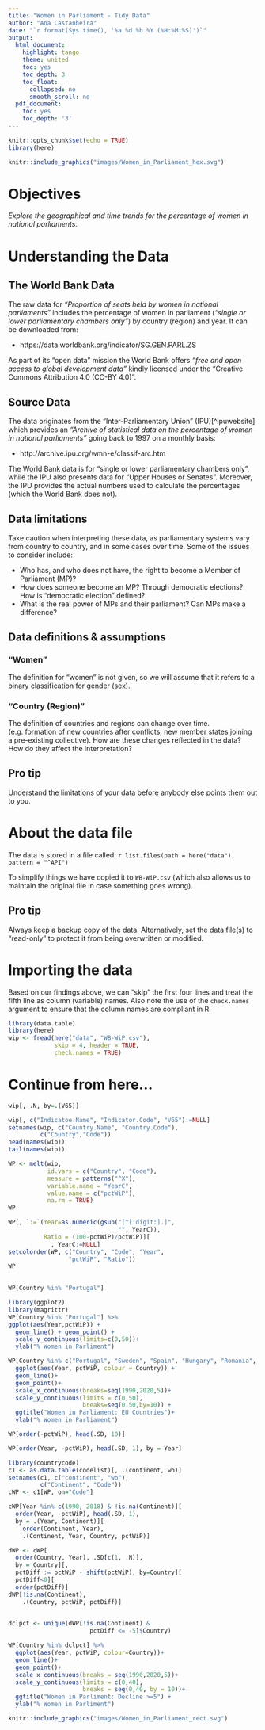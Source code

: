 ```yaml
---
title: "Women in Parliament - Tidy Data"
author: "Ana Castanheira"
date: "`r format(Sys.time(), '%a %d %b %Y (%H:%M:%S)')`"
output:
  html_document:
    highlight: tango
    theme: united
    toc: yes
    toc_depth: 3
    toc_float:
      collapsed: no
      smooth_scroll: no
  pdf_document:
    toc: yes
    toc_depth: '3'
---
```



```r
knitr::opts_chunk$set(echo = TRUE)
library(here)
```

```r
knitr::include_graphics("images/Women_in_Parliament_hex.svg")
```


# Objectives

*Explore the geographical and time trends for the percentage of women in 
national parliaments.*

# Understanding the Data

## The World Bank Data 

The raw data for *"Proportion of seats held by women in national parliaments"* 
includes the percentage of women in parliament (_"single or lower parliamentary chambers 
only"_) by country (region) and year. It can be downloaded from:

- https://data.worldbank.org/indicator/SG.GEN.PARL.ZS 

As part of its "open data" mission the World Bank offers _"free and open access 
to global development data"_ kindly licensed under the "Creative Commons Attribution 
4.0 (CC-BY 4.0)".

## Source Data

The data originates from the "Inter-Parliamentary Union" (IPU)[^ipuwebsite] which
provides an *_"Archive of statistical data on the percentage of women in 
national parliaments"_* going back to 1997 on a monthly basis:

- http://archive.ipu.org/wmn-e/classif-arc.htm

The World Bank data is for “single or lower parliamentary chambers only”, while 
the IPU also presents data for “Upper Houses or Senates”. Moreover, the IPU provides 
the actual numbers used to calculate the percentages (which the World Bank does not).

## Data limitations

Take caution when interpreting these data, as parliamentary systems vary from country 
to country, and in some cases over time. Some of the issues to consider include:

- Who has, and who does not have, the right to become a Member of Parliament (MP)?
- How does someone become an MP? Through democratic elections? How is "democratic
election" defined? 
- What is the real power of MPs and their parliament? Can MPs make a difference?

## Data definitions & assumptions

### "Women"

The definition for “women” is not given, so we will assume that it refers to a 
binary classification for gender (sex).

### "Country (Region)"

The definition of countries and regions can change over time.  (e.g. formation of new
countries after conflicts, new member states joining a pre-existing collective). 
How are these changes reflected in the data? How do they affect the interpretation? 

## Pro tip

Understand the limitations of your data before anybody else points them out to you. 

# About the data file

The data is stored in a file called: ``r list.files(path = here("data"), pattern = "^API")``

To simplify things we have copied it to `WB-WiP.csv` (which also allows us to 
maintain the original file in case something goes wrong).

## Pro tip

Always keep a backup copy of the data. Alternatively, set the data file(s) to 
“read-only” to protect it from being overwritten or modified.

# Importing the data

Based on our findings above, we can "skip" the first four lines and treat the
fifth line as column (variable) names. Also note the use of the `check.names`
argument to ensure that the column names are compliant in R.

```r
library(data.table)
library(here)
wip <- fread(here("data", "WB-WiP.csv"), 
             skip = 4, header = TRUE,
             check.names = TRUE)
```

# Continue from here...
```r
wip[, .N, by=.(V65)]
```
```r
wip[, c("Indicatoe.Name", "Indicator.Code", "V65"):=NULL]
setnames(wip, c("Country.Name", "Country.Code"),
         c("Country","Code"))
head(names(wip))
tail(names(wip))
```

```r
WP <- melt(wip,
           id.vars = c("Country", "Code"),
           measure = patterns("^X"),
           variable.name = "YearC",
           value.name = c("pctWiP"),
           na.rm = TRUE)
WP
```

```r
WP[, `:=`(Year=as.numeric(gsub("[^[:digit:].]",
                               "", YearC)),
          Ratio = (100-pctWiP)/pctWiP)][
            , YearC:=NULL]
setcolorder(WP, c("Country", "Code", "Year",
                 "pctWiP", "Ratio"))
WP
          
```

```r
WP[Country %in% "Portugal"]
```

```r
library(ggplot2)
library(magrittr)
WP[Country %in% "Portugal"] %>%
ggplot(aes(Year,pctWiP)) +
  geom_line() + geom_point() +
  scale_y_continuous(limits=c(0,50))+
  ylab("% Women in Parliment")
```

```r
WP[Country %in% c("Portugal", "Sweden", "Spain", "Hungary", "Romania", "Finland", "Germany", "European Union")] %>%
  ggplot(aes(Year, pctWiP, colour = Country)) +
  geom_line()+
  geom_point()+
  scale_x_continuous(breaks=seq(1990,2020,5))+
  scale_y_continuous(limits = c(0,50),
                     breaks=seq(0.50,by=10)) +
  ggtitle("Women in Parliament: EU Countries")+
  ylab("% Women in Parliament")
```

```r
WP[order(-pctWiP), head(.SD, 10)]
```


```r
WP[order(Year, -pctWiP), head(.SD, 1), by = Year]
```

```r
library(countrycode)
c1 <- as.data.table(codelist)[, .(continent, wb)]
setnames(c1, c("continent", "wb"),
         c("Continent", "Code"))
cWP <- c1[WP, on="Code"]
```

```r
cWP[Year %in% c(1990, 2018) & !is.na(Continent)][
  order(Year, -pctWiP), head(.SD, 1),
  by = .(Year, Continent)][
    order(Continent, Year),
    .(Continent, Year, Country, pctWiP)]

```

```r
dWP <- cWP[
  order(Country, Year), .SD[c(1, .N)],
  by = Country][,
  pctDiff := pctWiP - shift(pctWiP), by=Country][
  pctDiff<0][
  order(pctDiff)]
dWP[!is.na(Continent),
    .(Country, pctWiP, pctDiff)]
  
```


```r
dclpct <- unique(dWP[!is.na(Continent) &
                       pctDiff <= -5]$Country)

WP[Country %in% dclpct] %>%
  ggplot(aes(Year, pctWiP, colour=Country))+
  geom_line()+
  geom_point()+
  scale_x_continuous(breaks = seq(1990,2020,5))+
  scale_y_continuous(limits = c(0,40),
                     breaks = seq(0,40, by = 10))+
  ggtitle("Women in Parliment: Decline >=5") +
  ylab("% Women in Parliment")
```





```r
knitr::include_graphics("images/Women_in_Parliament_rect.svg")
```

